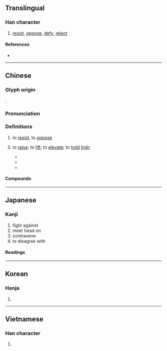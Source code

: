 {{character info}}
==Translingual==

===Han character===
{{Han char|rn=64|rad=手|as=04|sn=7|four=50017|canj=QYHN|ids=⿰扌亢}}

# [[resist]], [[oppose]], [[defy]], [[reject]]

====References====
* {{Han ref|kx=0422.020|dkj=11889|dj=0769.020|hdz=31843.040|uh=6297|ud=25239|bh=A7DC|bd=42972}}

----

==Chinese==
{{zh-forms}}

===Glyph origin===
{{Han etym}}
{{Han compound|手|亢|alt1=扌|ls=psc|c1=s|c2=p}}.

===Pronunciation===
{{zh-pron
|m=kàng
|m-s=
|c=kong3
|c-t=
|g=
|h=pfs=khong;gd=kong4
|j=
|mb=kǎng
|md=káung
|mn=khòng
|mn-t=kang3
|w=
|x=
|mc=y
|oc=y
|cat=v
}}

===Definitions===
{{zh-hanzi}}

# to [[resist]], to [[oppose]]
#: {{zh-x|抗日.戰爭|"War of '''Resistance Against''' Japan" (the {{w|Second Sino-Japanese War}})}}
# {{lb|zh|obsolete}} to [[raise]]; to [[lift]]; to [[elevate]]; to [[hold]] [[high]]
#* {{zh-x|大-侯 既-抗，弓-矢 斯-張。|The great target '''is set up''';<br>The bows and arrows are made ready for the shooting.|ref=Shijing}}
#* {{zh-x|卑-溼、重-遲、貪利，則 抗 之 以 高-志。|The self-deprecating people, the encumbered and sluggish, and the pettily covetous ones — we '''elevate''' them with a high spirit.|ref=Xunzi}}
#* {{zh-x|寧{nìng} 與 騏驥 '''@亢'''-軛 乎？將{jiāng} 隨 駑馬 之-跡 乎？|Shall I rather '''hold myself aloft''' in the yoke of Pegasus, or waste away after the tracks of a Rocinante?|ref=Chuci}}

====Compounds====
{{zh-der|抗體|反抗|抗日|抗爭|抗議|八年抗戰|不可抗力|不可抗拒|對抗|對抗賽|分庭抗禮|不抗不卑|反抗期|匹配阻抗|抗議書|拮抗|抗頡作用|抗戰歌曲|抗手|抗邁|抗禮|抗氧化劑|抗告|抵抗權|暴抗|抵抗|抵抗力|抗志|抗力|抗行|抗震|抗溼紙|抗血清|抗糧|抗凝血劑|抗直|抗辯|抗衡|抗拒|抗戰勝利|抗戰|抗憂鬱藥|抗塵走俗|拒抗|抗原|抗首|抗暴|擣虛撇抗|抗顏|抗疏|搭抗|抗旱|抗心希古|抗敵|抗藥性|抗節|抗戰夫人|抗力點|抗稅|抗命|抗議文學|抗章|撇抗|抗組織胺|抗菌素|抗毒血清|抗毒素|狼抗|抗菌血清|抗利尿素|抗論|抗足|抗日戰爭|抗生素|負嵎頑抗|阻抗|高抗|頑抗|違抗|難與抗衡|負隅頑抗|抗逆力}}

----

==Japanese==

===Kanji===
{{ja-kanji|grade=c|rs=手04}}

# fight against
# meet head on
# contravene
# to disagree with

====Readings====
{{ja-readings
|goon=こう<かう, ごう<がう
|kanon=こう<かう
|kun=あらが-う, ふせ-ぐ
}}

----

==Korean==

===Hanja===
{{ko-hanja|hangeul=항|eumhun=|rv=hang|mr=hang|y=hang}}

# {{rfdef|ko|sort=手04}}

----

==Vietnamese==

===Han character===
{{vi-hantu|[[kháng]]|rs=手04}}

# {{rfdef|vi|sort=手04}}